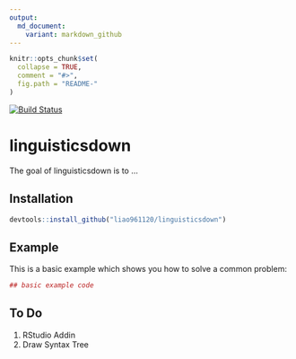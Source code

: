 ```yaml
---
output:
  md_document:
    variant: markdown_github
---
```


<!-- README.md is generated from README.Rmd. Please edit that file -->

```r
knitr::opts_chunk$set(
  collapse = TRUE,
  comment = "#>",
  fig.path = "README-"
)
```

[![Build Status](https://travis-ci.org/liao961120/linguisticsdown.svg?branch=master)](https://travis-ci.org/liao961120/linguisticsdown)


# linguisticsdown

The goal of linguisticsdown is to ...

## Installation
```r
devtools::install_github("liao961120/linguisticsdown")
```


## Example

This is a basic example which shows you how to solve a common problem:

```r
## basic example code
```

## To Do

1. RStudio Addin
1. Draw Syntax Tree

